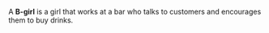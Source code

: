 A '''B-girl''' is a girl that works at a bar who talks to customers and encourages them to buy drinks.